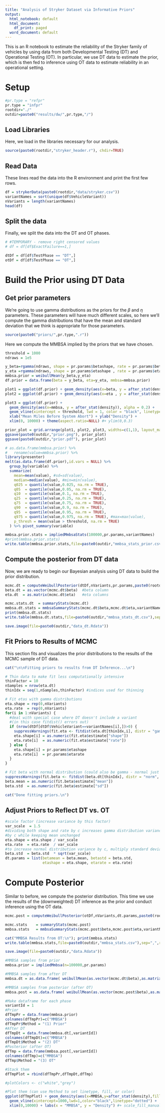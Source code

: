 ---
title: "Analysis of Stryker Dataset via Informative Priors"
output:
  html_notebook: default
  html_document:
    df_print: paged
  word_document: default
---
This is an R notebook to estimate the reliability of the Stryker family of vehicles by using data from both Developmental Testing (DT) and Operational Testing (OT). In particular, we use DT data to estimate the prior, which is then fed to inference using OT data to estimate reliability in an operational setting.


# Setup
```{r}
#pr.type = "refpr"
pr.type = "infpr"
rootdir="./"
outdir=paste0("results/dw/",pr.type,"/")
```

## Load Libraries
Here, we load in the libraries necessary for our analysis.
```{r}
source(paste0(rootdir,"stryker_header.r"), chdir=TRUE)
```

## Read Data
These lines read the data into the R environment and print the first few rows.
```{r}
df = strykerData(paste0(rootdir,"data/stryker.csv"))
variantNames = sort(unique(df$VehicleVariant))
nVariants = length(variantNames)
head(df)
```

## Split the data
Finally, we split the data into the DT and OT phases.
```{r}
# #TEMPORARY - remove right censored values
# df = df[df$ExactFailure==1,]

dtDf = df[df$TestPhase == "DT",]
otDf = df[df$TestPhase == "OT",]
```


# Build the Prior using DT Data

## Get prior parameters
We're going to use gamma distributions as the priors for the $\beta$ and $\eta$ parameters. These parameters will have much different scales, so here we'll compute the gamma distributions that have the mean and standard deviation that we think is appropriate for those parameters.

```{r}
source(paste0("priors/",pr.type,".r"))
```

Here we compute the MMBSA implied by the priors that we have chosen.
```{r}
threshold = 1000
ndraws = 1e5

y_beta=rgamma(ndraws, shape = pr.params$betashape, rate = pr.params$betarate)
y_eta =rgamma(ndraws, shape = pr.params$etashape , rate = pr.params$etarate )
mmbsa.prior = weibullMean(y_beta,y_eta)
df.prior = data.frame(beta = y_beta, eta=y_eta, mmbsa=mmbsa.prior)

plot1 = ggplot(df.prior) + geom_density(aes(x=beta, y = after_stat(density)), alpha = 0.2) + theme(aspect.ratio=NULL) + xlab("Shape Parameter") + ylab("Density")
plot2 = ggplot(df.prior) + geom_density(aes(x=eta , y = after_stat(density)), alpha = 0.2) + theme(aspect.ratio=NULL) + xlab("Scale Parameter") + ylab("Density")

plot3 = ggplot(df.prior) +
  geom_density(aes(x=mmbsa, y = after_stat(density)), alpha = 0.2) +
  geom_vline(xintercept = threshold, lwd = 1, color = "black", linetype = "dotted") +
  xlab("Mean Miles Before System Abort") + ylab("Density") +
  xlim(0, 10000) + theme(aspect.ratio=NULL) #+ ylim(0,0.3)

prior_plot = grid.arrange(plot1, plot2, plot3, widths=c(1,1), layout_matrix = rbind(c(1, 2),c(3, 3)))
ggsave(paste0(outdir,"prior.png"), prior_plot)
ggsave(paste0(outdir,"prior.pdf"), prior_plot)

# as.data.frame(mmbsa.prior) %>% 
#   rename(value=mmbsa.prior) %>% 
library(presenter)
melt(as.data.frame(df.prior),id.vars = NULL) %>%
  group_by(variable) %>%
  summarize(
    mean=mean(value), #sd=sd(value), 
    median=median(value), #min=min(value), 
    q025 = quantile(value,0.025, na.rm = TRUE), 
    q05  = quantile(value,0.05, na.rm = TRUE), 
    q10  = quantile(value,0.1, na.rm = TRUE), 
    q25  = quantile(value,0.25, na.rm = TRUE), 
    q75  = quantile(value,0.75, na.rm = TRUE), 
    q90  = quantile(value,0.9, na.rm = TRUE), 
    q95  = quantile(value,0.95, na.rm = TRUE), 
    q975 = quantile(value,0.975, na.rm = TRUE), #max=max(value),
    p_thresh = mean(value > threshold, na.rm = TRUE)
  ) %>% pivot_summary(variable)

mmbsa.prior.stats = impliedMmbsaStats(100000,pr.params,variantNames)
#print(mmbsa.prior.stats)
write.table(mmbsa.prior.stats,file=paste0(outdir,"mmbsa_stats_prior.csv"),sep=",",row.names=FALSE)
```

## Compute the posterior from DT data
Now, we are ready to begin our Bayesian analysis using DT data to build the prior distribution.
```{r}
mcmc.dt = computeWeibullPosterior(dtDf,nVariants,pr.params,paste0(rootdir,"stan/weibull_gamma_gamma.stan"))
beta.dt = as.vector(mcmc.dt$beta)  #beta column
eta.dt  = as.matrix(mcmc.dt$eta)   #eta columns
```

```{r}
mcmc.stats.dt  = summaryStats(mcmc.dt)
mmbsa.dt.stats = mmbsaSummaryStats(mcmc.dt$beta,mcmc.dt$eta,variantNames)
print(mmbsa.dt.stats)
write.table(mmbsa.dt.stats,file=paste0(outdir,"mmbsa_stats_dt.csv"),sep=",",row.names=FALSE)

save.image(file=paste0(outdir,"data_dt.Rdata"))
```

## Fit Priors to Results of MCMC ##
This section fits and visualizes the prior distributions to the results of the MCMC sample of DT data.
```{r}
cat("\n\nFitting priors to results from DT Inference...\n")

# Thin data to make fit less computationally intensive
thinFactor = 10
nSamples = nrow(eta.dt)
thinIdx = seq(1,nSamples,thinFactor) #indices used for thinning

# Fit etas with gamma distributions
eta.shape = rep(0,nVariants)
eta.rate  = rep(0,nVariants)
for(i in 1:nVariants) { 
  #deal with special case where DT doesn't include a variant
  #(in this case fitdist() errors out)
  if (nrow(dtDf[dtDf$VehicleVariant==variantNames[i],])>0) {
    suppressWarnings(fit.eta <- fitdist(eta.dt[thinIdx,i], distr = "gamma", method = "mle"))
    eta.shape[i] = as.numeric(fit.eta$estimate["shape"])
    eta.rate[i]  = as.numeric(fit.eta$estimate["rate"])
  } else {
    eta.shape[i] = pr.params$etashape
    eta.rate[i]  = pr.params$etarate
  }
}

# Fit beta with normal distribution (could also be gamma - normal just fit well)
suppressWarnings(fit.beta <- fitdist(beta.dt[thinIdx], distr = "norm", method = "mle"))
beta.mean = as.numeric(fit.beta$estimate["mean"])
beta.std  = as.numeric(fit.beta$estimate["sd"])

cat("Done fitting priors.\n")
```

## Adjust Priors to Reflect DT vs. OT ##

```{r}
#scale factor (increase variance by this factor)
var_scale  = 1.5 
#dividing both shape and rate by c increases gamma distribution variance
#by c while keeping mean unchanged
eta.shape = eta.shape / var_scale
eta.rate  = eta.rate  / var_scale
#to increase normal distribution variance by c, multiply standard deviation by sqrt(c)
beta.std  = beta.std  * sqrt(var_scale)
dt.params = list(betamean = beta.mean, betastd = beta.std,
                 etashape = eta.shape, etarate = eta.rate)
```

# Compute Posterior #

Similar to before, we compute the posterior distribution. This time we use the results of the (downweighted) DT inference as the prior and conduct inference using the OT data.
```{r}
mcmc.post = computeWeibullPosterior(otDf,nVariants,dt.params,paste0(rootdir,"stan/weibull_normal_gammad.stan"))
```

```{r}
mcmc.stats    = summaryStats(mcmc.post)
mmbsa.stats   = mmbsaSummaryStats(mcmc.post$beta,mcmc.post$eta,variantNames)

cat("MMBSA Results from OT:\n"); print(mmbsa.stats)
write.table(mmbsa.stats,file=paste0(outdir,"mmbsa_stats.csv"),sep=",",row.names=FALSE)

save.image(file=paste0(outdir,"data.Rdata"))
```


```{r}
#MMBSA samples from prior
mmbsa.prior = impliedMmbsa(n=100000,pr.params)

#MMBSA samples from after DT
mmbsa.dt = as.data.frame( weibullMean(as.vector(mcmc.dt$beta),as.matrix(mcmc.dt$eta)) )

#MMBSA samples from posterior (after OT)
mmbsa.post = as.data.frame( weibullMean(as.vector(mcmc.post$beta),as.matrix(mcmc.post$eta)) )

#Make dataframe for each phase
variantId = 1
#Prior
dfTmpPr = data.frame(mmbsa.prior)
colnames(dfTmpPr)=c("MMBSA")
dfTmpPr$Method = "(1) Prior"
#After DT
dfTmpDt = data.frame(mmbsa.dt[,variantId])
colnames(dfTmpDt)=c("MMBSA")
dfTmpDt$Method = "(2) DT"
#Posterior (after OT)
dfTmp = data.frame(mmbsa.post[,variantId])
colnames(dfTmp)=c("MMBSA")
dfTmp$Method = "(3) OT"

#Stack them
dfTmpPlot = rbind(dfTmpPr,dfTmpDt,dfTmp)

#plotColors <- c("white","grey")

#Plot them (can use Method to set linetype, fill, or color)
ggplot(dfTmpPlot) + geom_density(aes(x=MMBSA,y=after_stat(density),fill=Method),alpha=0.2) + 
  geom_vline(xintercept=1000,lwd=1,color="black",linetype="dotted") +
  xlim(0,10000) + labs(x = "MMBSA", y = "Density") #+ scale_fill_manual(values=plotColors)
```